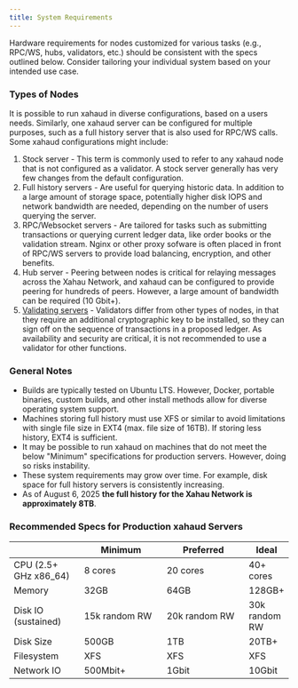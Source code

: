 ```yaml
---
title: System Requirements
---
```

Hardware requirements for nodes customized for various tasks (e.g., RPC/WS, hubs, validators, etc.) should be consistent with the specs outlined below. Consider tailoring your individual system based on your intended use case.

### Types of Nodes
It is possible to run xahaud in diverse configurations, based on a users needs. Similarly,  one xahaud server can be configured for multiple purposes, such as a full history server that is also used for RPC/WS calls. Some xahaud configurations might include:
1. Stock server - This term is commonly used to refer to any xahaud node that is not configured as a validator. A stock server generally has very few changes from the default configuration.
2. Full history servers - Are useful for querying historic data. In addition to a large amount of storage space, potentially higher disk IOPS and network bandwidth are needed, depending on the number of users querying the server.
3. RPC/Websocket servers - Are tailored for tasks such as submitting transactions or querying current ledger data, like order books or the validation stream. Nginx or other proxy sofware is often placed in front of RPC/WS servers to provide load balancing, encryption, and other benefits.
4. Hub server - Peering between nodes is critical for relaying messages across the Xahau Network, and xahaud can be configured to provide peering for hundreds of peers. However, a large amount of bandwidth can be required (10 Gbit+).
5. [Validating servers](../enabling-validation) - Validators differ from other types of nodes, in that they require an additional cryptographic key to be installed, so they can sign off on the sequence of transactions in a proposed ledger. As availability and security are critical, it is not recommended to use a validator for other functions.

### General Notes
* Builds are typically tested on Ubuntu LTS. However, Docker, portable binaries, custom builds, and other install methods allow for diverse operating system support.
* Machines storing full history must use XFS or similar to avoid limitations with single file size in EXT4 (max. file size of 16TB). If storing less history, EXT4 is sufficient.
* It may be possible to run xahaud on machines that do not meet the below "Minimum" specifications for production servers. However, doing so risks instability.
* These system requirements may grow over time. For example, disk space for full history servers is consistently increasing.
* As of August 6, 2025 <strong>the full history for the Xahau Network is approximately 8TB</strong>.

### Recommended Specs for Production xahaud Servers

<table><thead><tr><th width="140"></th><th width="200">Minimum</th><th width="199">Preferred</th><th>Ideal</th></tr></thead><tbody><tr><td>CPU (2.5+ GHz x86_64)</td><td>8 cores</td><td>20 cores</td><td>40+ cores</td></tr><tr><td>Memory</td><td>32GB</td><td>64GB</td><td>128GB+</td></tr><tr><td>Disk IO (sustained)</td><td>15k random RW</td><td>20k random RW</td><td>30k random RW</td></tr><tr><td>Disk Size</td><td>500GB</td><td>1TB</td><td>20TB+</td></tr><tr><td>Filesystem</td><td>XFS</td><td>XFS</td><td>XFS</td></tr><tr><td>Network IO</td><td>500Mbit+</td><td>1Gbit</td><td>10Gbit</td></tr></tbody></table>
